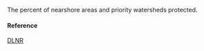 The percent of nearshore areas and priority watersheds protected.

#### Reference

[DLNR](http://geoportal.hawaii.gov/datasets/marine-managed-areas-dar?geometry=-165.4%2C19.079%2C-149.745%2C22.671)